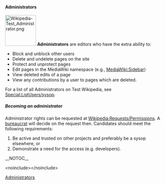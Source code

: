 ==== Administrators ====
[[File:Wikipedia-Test Administrator.png|100px|right|link=]]
'''Administrators''' are editors who have the extra ability to:
*Block and unblock other users
*Delete and undelete pages on the site
*Protect and unprotect pages
*Edit pages in the MediaWiki namespace (e.g., [[MediaWiki:Sidebar]])
*View deleted edits of a page
*View any contributions by a user to pages which are deleted.

For a list of all Administrators on Test Wikipedia, see [[Special:ListUsers/sysop]].

===== Becoming an administrator =====
Administrator rights can be requested at [[Wikipedia:Requests/Permissions]]. A [[Wikipedia:Bureaucrats|bureaucrat]] will decide on the request then. Candidates should meet the following requirements:
#Be active and trusted on other projects and preferably be a sysop elsewhere, or
#Demonstrate a need for the access (e.g. developers).
__NOTOC__

&lt;noinclude&gt;[[Category:User groups|Administrators]]&lt;/noinclude&gt;